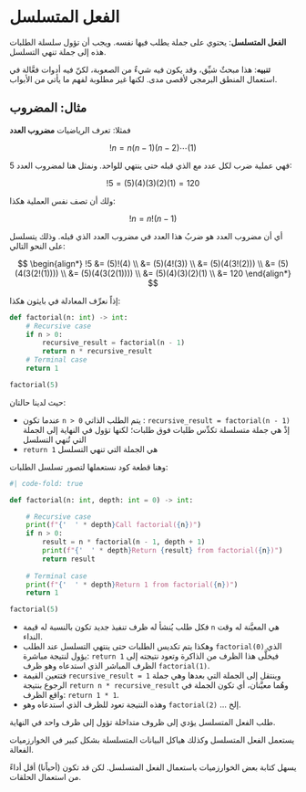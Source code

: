 # الفعل المتسلسل

**الفعل المتسلسل**: يحتوي على جملة يطلب فيها نفسه. ويجب أن تؤول سلسلة الطلبات هذه إلى جملة تنهي التسلسل.

**تنبيه**: هذا مبحثٌ شيِّق، وقد يكون فيه شيءٌ من الصعوبة، لكنّ فيه أدوات فعَّالة في استعمال المنطق البرمجي لأقصى مدى. لكنها غير مطلوبة لفهم ما يأتي من الأبواب.

## مثال: المضروب

فمثلا: تعرف الرياضيات **مضروب العدد**

$$ 
!n = n(n-1)(n-2)\cdots(1)
$$

فهي عملية ضرب لكل عدد مع الذي قبله حتى ينتهي للواحد. ونمثل هنا لمضروب العدد 5:

$$
!5 = (5)(4)(3)(2)(1) = 120
$$

ولك أن تصف نفس العملية هكذا:

$$
!n = n !(n-1)
$$

أي أن مضروب العدد هو ضربُ هذا العدد في مضروب العدد الذي قبله. وذلك يتسلسل على النحو التالي:

$$
\begin{align*}
!5 &= (5)!(4) \\
   &= (5)(4!(3)) \\
   &= (5)(4(3!(2))) \\
   &= (5)(4(3(2!(1)))) \\
   &= (5)(4(3(2(1)))) \\
   &= (5)(4)(3)(2)(1) \\
   &= 120
\end{align*}
$$

إذاً نعرِّف المعادلة في بايثون هكذا:

```python
def factorial(n: int) -> int:
    # Recursive case
    if n > 0:
        recursive_result = factorial(n - 1)
        return n * recursive_result
    # Terminal case
    return 1

factorial(5)
```

حيث لدينا حالتان:

- عندما تكون `n > 0` يتم الطلب الذاتي : `recursive_result = factorial(n - 1)` إذْ هي جملة متسلسلة تكدِّس طلبات فوق طلبات؛ لكنها تؤول في النهاية إلى الجملة التي تُنهي التسلسل
- `return 1` هي الجملة التي تنهي التسلسل

وهنا قطعة كود نستعملها لتصور تسلسل الطلبات:

```python
#| code-fold: true

def factorial(n: int, depth: int = 0) -> int:

    # Recursive case
    print(f"{'  ' * depth}Call factorial({n})")
    if n > 0:
        result = n * factorial(n - 1, depth + 1)
        print(f"{'  ' * depth}Return {result} from factorial({n})")
        return result
    
    # Terminal case
    print(f"{'  ' * depth}Return 1 from factorial({n})")
    return 1

factorial(5)
```

- فكل طلب يُنشأ له ظرف تنفيذ جديد تكون بالنسبة له قيمة `n` هي المعيَّنة له وقت النداء.
- وهكذا يتم تكديس الطلبات حتى ينتهي التسلسل عند الطلب `factorial(0)` الذي يؤول لنتيجة مباشرة: `return 1` فيخلَّى هذا الظرف من الذاكرة وتعود نتيجته إلى الظرف المباشر الذي استدعاه وهو ظرف `factorial(1)`.
- فتتعين القيمة `recursive_result = 1` وينتقل إلى الجملة التي بعدها وهي جملة الرجوع بنتيجة `return n * recursive_result` وهُما معيَّنان، أي تكون الجملة في واقع الظرف: `return 1 * 1`.
- وهذه النتيجة تعود للظرف الذي استدعاه وهو `factorial(2)` ... إلخ.

طلب الفعل المتسلسل يؤدي إلى ظروف متداخلة تؤول إلى ظرف واحد في النهاية.

يستعمل الفعل المتسلسل وكذلك هياكل البيانات المتسلسلة بشكل كبير في الخوارزميات الفعالة.

يسهل كتابة بعض الخوارزميات باستعمال الفعل المتسلسل. لكن قد تكون (أحياًنا) أقل أداءً من استعمال الحلقات.
